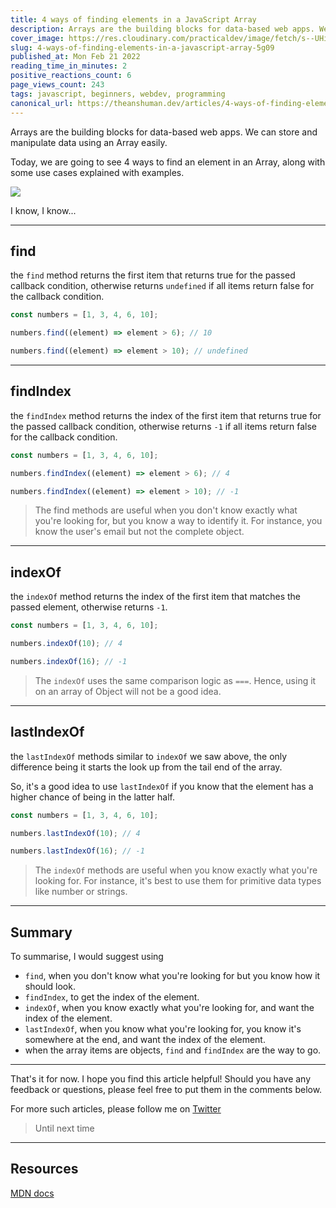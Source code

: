 ```yaml
---
title: 4 ways of finding elements in a JavaScript Array
description: Arrays are the building blocks for data-based web apps. We can store and manipulate data using an...
cover_image: https://res.cloudinary.com/practicaldev/image/fetch/s--UHixbOnN--/c_imagga_scale,f_auto,fl_progressive,h_420,q_auto,w_1000/https://dev-to-uploads.s3.amazonaws.com/uploads/articles/ybulkcqjk9ko64tycrnl.png
slug: 4-ways-of-finding-elements-in-a-javascript-array-5g09
published_at: Mon Feb 21 2022
reading_time_in_minutes: 2
positive_reactions_count: 6
page_views_count: 243
tags: javascript, beginners, webdev, programming
canonical_url: https://theanshuman.dev/articles/4-ways-of-finding-elements-in-a-javascript-array-5g09
---
```


Arrays are the building blocks for data-based web apps. We can store and manipulate data using an Array easily.

Today, we are going to see 4 ways to find an element in an Array, along with some use cases explained with examples.

<img
  className="w-96 h-96"
  src="https://media.giphy.com/media/CjmvTCZf2U3p09Cn0h/giphy-downsized.gif"
/>

I know, I know...

---

## find

the `find` method returns the first item that returns true for the passed callback condition, otherwise returns `undefined` if all items return false for the callback condition.

```ts
const numbers = [1, 3, 4, 6, 10];

numbers.find((element) => element > 6); // 10

numbers.find((element) => element > 10); // undefined
```

---

## findIndex

the `findIndex` method returns the index of the first item that returns true for the passed callback condition, otherwise returns `-1` if all items return false for the callback condition.

```ts
const numbers = [1, 3, 4, 6, 10];

numbers.findIndex((element) => element > 6); // 4

numbers.findIndex((element) => element > 10); // -1
```

> The find methods are useful when you don't know exactly what you're looking for, but you know a way to identify it. For instance, you know the user's email but not the complete object.

---

## indexOf

the `indexOf` method returns the index of the first item that matches the passed element, otherwise returns `-1`.

```ts
const numbers = [1, 3, 4, 6, 10];

numbers.indexOf(10); // 4

numbers.indexOf(16); // -1
```

> The `indexOf` uses the same comparison logic as `===`. Hence, using it on an array of Object will not be a good idea.

---

## lastIndexOf

the `lastIndexOf` methods similar to `indexOf` we saw above, the only difference being it starts the look up from the tail end of the array.

So, it's a good idea to use `lastIndexOf` if you know that the element has a higher chance of being in the latter half.

```ts
const numbers = [1, 3, 4, 6, 10];

numbers.lastIndexOf(10); // 4

numbers.lastIndexOf(16); // -1
```

> The `indexOf` methods are useful when you know exactly what you're looking for. For instance, it's best to use them for primitive data types like number or strings.

---

## Summary

To summarise, I would suggest using

- `find`, when you don't know what you're looking for but you know how it should look.
- `findIndex`, to get the index of the element.
- `indexOf`, when you know exactly what you're looking for, and want the index of the element.
- `lastIndexOf`, when you know what you're looking for, you know it's somewhere at the end, and want the index of the element.
- when the array items are objects, `find` and `findIndex` are the way to go.

---

That's it for now. I hope you find this article helpful! Should you have any feedback or questions, please feel free to put them in the comments below.

For more such articles, please follow me on [Twitter](https://twitter.com/sun_anshuman)

> Until next time

---

## Resources

[MDN docs](https://developer.mozilla.org/en-US/docs/Web/JavaScript/Reference/Global_Objects/Array)
